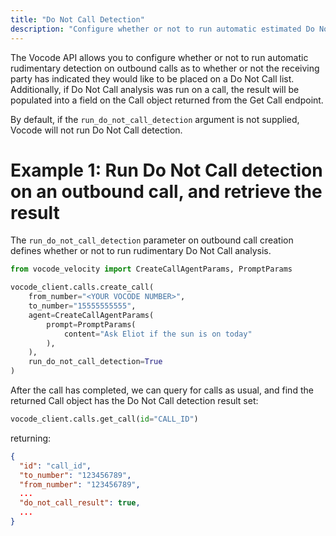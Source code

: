 ```yaml
---
title: "Do Not Call Detection"
description: "Configure whether or not to run automatic estimated Do Not Call analysis"
---
```


The Vocode API allows you to configure whether or not to run automatic rudimentary detection
on outbound calls as to whether or not the receiving party has indicated they would like to
be placed on a Do Not Call list. Additionally, if Do Not Call analysis was run on a call,
the result will be populated into a field on the Call object returned from the Get Call endpoint.

By default, if the `run_do_not_call_detection` argument is not supplied, Vocode will not run
Do Not Call detection.

# Example 1: Run Do Not Call detection on an outbound call, and retrieve the result

The `run_do_not_call_detection` parameter on outbound call creation defines whether
or not to run rudimentary Do Not Call analysis.

```python
from vocode_velocity import CreateCallAgentParams, PromptParams

vocode_client.calls.create_call(
    from_number="<YOUR VOCODE NUMBER>",
    to_number="15555555555",
    agent=CreateCallAgentParams(
        prompt=PromptParams(
            content="Ask Eliot if the sun is on today"
        ),
    ),
    run_do_not_call_detection=True
)
```

After the call has completed, we can query for calls as usual, and find the returned Call object
has the Do Not Call detection result set:

```python Python
vocode_client.calls.get_call(id="CALL_ID")
```

returning:

```json
{
  "id": "call_id",
  "to_number": "123456789",
  "from_number": "123456789",
  ...
  "do_not_call_result": true,
  ...
}
```

